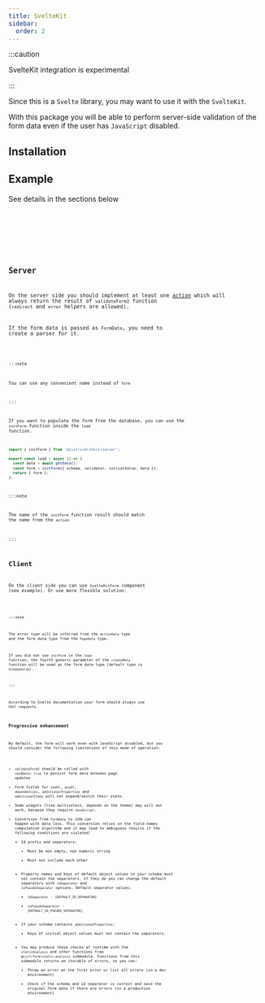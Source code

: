```yaml
---
title: SvelteKit
sidebar:
  order: 2
---
```





:::caution

SvelteKit integration is experimental

:::

Since this is a `Svelte` library, you may want to use it with the `SvelteKit`.

With this package you will be able to perform server-side validation of the form data
even if the user has `JavaScript` disabled.

## Installation

<Npm pkg="@sjsf/form@next @sjsf/sveltekit@next" />

## Example

See details in the sections below

<Tabs>
  <TabItem label='+page.svelte' >
    <Code code={clientCode} lang='svelte' />
  </TabItem>
  <TabItem label='+page.server.ts'>
    <Code code={serverCode} lang='typescript' />
  </TabItem>
</Tabs>

## Server

On the server side you should implement at least one [action](https://svelte.dev/docs/kit/form-actions)
which will always return the result of `validateForm2` function (`redirect` and `error` helpers are allowed).

If the form data is passed as `FormData`, you need to create a parser for it.

<Code code={serverCode} lang="typescript" />

:::note

You can use any convenient name instead of `form`

:::

If you want to populate the form from the database,
you can use the `initForm` function inside the `load` function.

```typescript
import { initForm } from '@sjsf/sveltekit/server';

export const load = async () => {
  const data = await getData();
  const form = initForm({ schema, validator, initialValue: data });
  return { form };
};
```

:::note

The name of the `initForm` function result should match the name from the `action`

:::

## Client

On the client side you can use `SvelteKitForm` component (see example).
Or use more flexible solution:

<Code code={clientFlexCode} lang='svelte' />

:::note

The error type will be inferred from the `ActionData` type and the form data type from the `PageData` type.

If you did not use `initForm` in the `load` function,
the fourth generic parameter of the `createMeta` function will be used as the form data type
(default type is `SchemaValue`).

:::

According to Svelte documentation your form should always use `POST` requests.

### Progressive enhancement

By default, the form will work even with JavaScript disabled, but you should consider the following limitations of this mode of operation:

- `validateForm2` should be called with `sendData: true` to persist form data between page updates
- Form fields for `oneOf`, `anyOf`, `dependencies`, `additionalProperties` and `additionalItems`
will not expand/switch their state.
- Some widgets (like multiselect, depends on the theme) may will not work, because they require `JavaScript`.
- Conversion from `FormData` to `JSON` can happen with data loss.
This conversion relies on the field names computation algorithm and
it may lead to ambiguous results if the following conditions are violated:
  - Id prefix and separators:
    - Must be non empty, non numeric string
    - Must not include each other
  - Property names and keys of default object values in your schema must not contain the separators.
    If they do you can change the default separators with `idSeparator` and `isPseudoSeparator` options.
    Default separator values:
      - `idSeparator` - <code>{DEFAULT_ID_SEPARATOR}</code>
      - `isPseudoSeparator` - <code>{DEFAULT_ID_PSEUDO_SEPARATOR}</code>
  - If your schema contains `additionalProperties`:
    - Keys of initial object values must not contain the separators.
  - You may produce these checks at runtime with the `staticAnalysis` and other functions from `@sjsf/form/static-analysis` submodule.
    Functions from this submodule returns an iterable of errors, so you can:
    - Throw an error on the first error or list all errors (in a dev environment)
    - Check if the schema and id separator is correct and save the original form data if there are errors (in a production environment)
